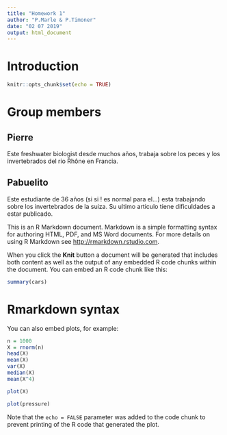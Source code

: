 ```yaml
---
title: "Homework 1"
author: "P.Marle & P.Timoner"
date: "02 07 2019"
output: html_document
---
```


# Introduction

```r
knitr::opts_chunk$set(echo = TRUE)
```

# Group members

## Pierre

Este freshwater biologist desde muchos años, trabaja sobre los peces y los invertebrados del rio Rhône en Francia. 

## Pabuelito

Este estudiante de 36 años (si si ! es normal para el...) esta trabajando sobre los invertebrados de la suiza. Su ultimo articulo tiene dificuldades a estar publicado. 

This is an R Markdown document. Markdown is a simple formatting syntax for authoring HTML, PDF, and MS Word documents. For more details on using R Markdown see <http://rmarkdown.rstudio.com>.

When you click the **Knit** button a document will be generated that includes both content as well as the output of any embedded R code chunks within the document. You can embed an R code chunk like this:

```r
summary(cars)
```

# Rmarkdown syntax

You can also embed plots, for example:

```r
n = 1000
X = rnorm(n)
head(X)
mean(X)
var(X)
median(X)
mean(X^4)

plot(X)

```

```r
plot(pressure)
```

Note that the `echo = FALSE` parameter was added to the code chunk to prevent printing of the R code that generated the plot.
